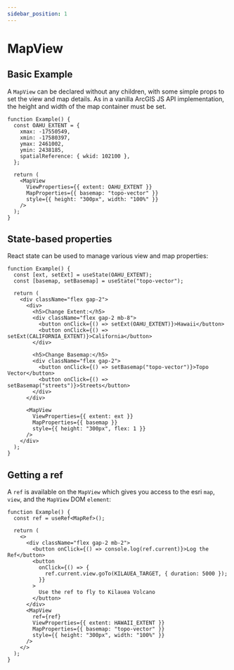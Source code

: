 ```yaml
---
sidebar_position: 1
---
```


# MapView

## Basic Example

A `MapView` can be declared without any children, with some simple props to set the view and map details. As in a vanilla ArcGIS JS API implementation, the height and width of the map container must be set.

```tsx live
function Example() {
  const OAHU_EXTENT = {
    xmax: -17550549,
    xmin: -17580397,
    ymax: 2461002,
    ymin: 2438185,
    spatialReference: { wkid: 102100 },
  };

  return (
    <MapView
      ViewProperties={{ extent: OAHU_EXTENT }}
      MapProperties={{ basemap: "topo-vector" }}
      style={{ height: "300px", width: "100%" }}
    />
  );
}
```

## State-based properties

React state can be used to manage various view and map properties:

```tsx live
function Example() {
  const [ext, setExt] = useState(OAHU_EXTENT);
  const [basemap, setBasemap] = useState("topo-vector");

  return (
    <div className="flex gap-2">
      <div>
        <h5>Change Extent:</h5>
        <div className="flex gap-2 mb-8">
          <button onClick={() => setExt(OAHU_EXTENT)}>Hawaii</button>
          <button onClick={() => setExt(CALIFORNIA_EXTENT)}>California</button>
        </div>

        <h5>Change Basemap:</h5>
        <div className="flex gap-2">
          <button onClick={() => setBasemap("topo-vector")}>Topo Vector</button>
          <button onClick={() => setBasemap("streets")}>Streets</button>
        </div>
      </div>

      <MapView
        ViewProperties={{ extent: ext }}
        MapProperties={{ basemap }}
        style={{ height: "300px", flex: 1 }}
      />
    </div>
  );
}
```

## Getting a ref

A `ref` is available on the `MapView` which gives you access to the esri `map`, `view`, and the `MapView` DOM `element`:

```tsx live
function Example() {
  const ref = useRef<MapRef>();

  return (
    <>
      <div className="flex gap-2 mb-2">
        <button onClick={() => console.log(ref.current)}>Log the Ref</button>
        <button
          onClick={() => {
            ref.current.view.goTo(KILAUEA_TARGET, { duration: 5000 });
          }}
        >
          Use the ref to fly to Kilauea Volcano
        </button>
      </div>
      <MapView
        ref={ref}
        ViewProperties={{ extent: HAWAII_EXTENT }}
        MapProperties={{ basemap: "topo-vector" }}
        style={{ height: "300px", width: "100%" }}
      />
    </>
  );
}
```
